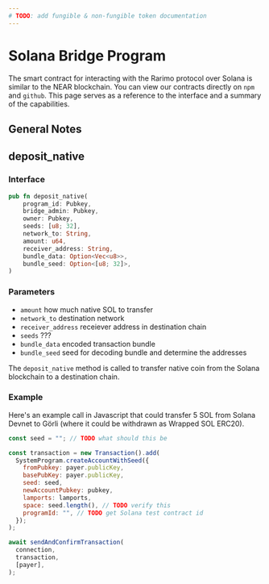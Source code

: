 ```yaml
---
# TODO: add fungible & non-fungible token documentation
---
```


# Solana Bridge Program

The smart contract for interacting with the Rarimo protocol over Solana is similar to the NEAR blockchain.
You can view our contracts directly on `npm` and `github`.
This page serves as a reference to the interface and a summary of the capabilities.

## General Notes

## deposit_native

### Interface

```rust
pub fn deposit_native(
    program_id: Pubkey,
    bridge_admin: Pubkey,
    owner: Pubkey,
    seeds: [u8; 32],
    network_to: String,
    amount: u64,
    receiver_address: String,
    bundle_data: Option<Vec<u8>>,
    bundle_seed: Option<[u8; 32]>,
)

```

### Parameters

- `amount` how much native SOL to transfer
- `network_to` destination network
- `receiver_address` receiever address in destination chain
- `seeds` ???
- `bundle_data` encoded transaction bundle
- `bundle_seed` seed for decoding bundle and determine the addresses

The `deposit_native` method is called to transfer native coin from the Solana blockchain to a destination chain.

### Example

Here's an example call in Javascript that could transfer 5 SOL from Solana Devnet to Görli (where it could be withdrawn as Wrapped SOL ERC20).

```javascript
const seed = ""; // TODO what should this be

const transaction = new Transaction().add(
  SystemProgram.createAccountWithSeed({
    fromPubkey: payer.publicKey,
    basePubKey: payer.publicKey,
    seed: seed,
    newAccountPubkey: pubkey,
    lamports: lamports,
    space: seed.length(), // TODO verify this
    programId: "", // TODO get Solana test contract id
  });
);

await sendAndConfirmTransaction(
  connection,
  transaction,
  [payer],
);
```

